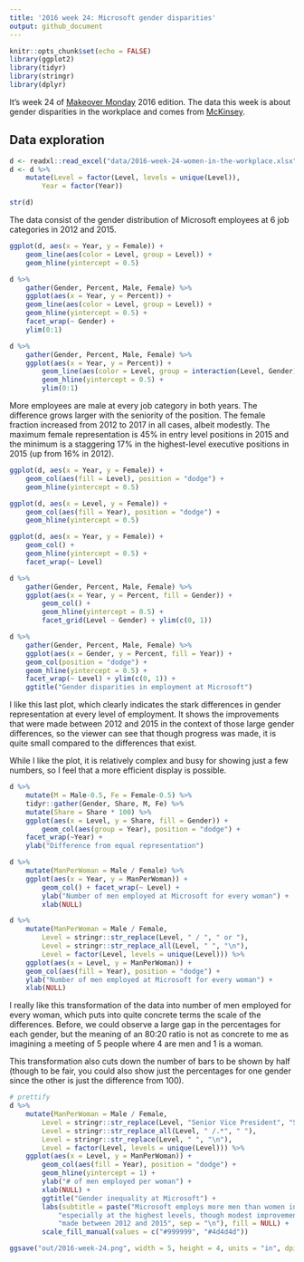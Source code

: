 ```yaml
---
title: '2016 week 24: Microsoft gender disparities'
output: github_document
---
```


```r
knitr::opts_chunk$set(echo = FALSE)
library(ggplot2)
library(tidyr)
library(stringr)
library(dplyr)
```

It's week 24 of [Makeover Monday](http://www.makeovermonday.co.uk/data/) 2016 edition. The data this week is about gender disparities in the workplace and comes from [McKinsey](http://www.mckinsey.com/business-functions/organization/our-insights/women-in-the-workplace).

## Data exploration

```r
d <- readxl::read_excel("data/2016-week-24-women-in-the-workplace.xlsx")
d <- d %>% 
    mutate(Level = factor(Level, levels = unique(Level)), 
        Year = factor(Year))

str(d)
```

The data consist of the gender distribution of Microsoft employees at 6 job categories in 2012 and 2015. 

```r
ggplot(d, aes(x = Year, y = Female)) + 
    geom_line(aes(color = Level, group = Level)) + 
    geom_hline(yintercept = 0.5)

d %>% 
    gather(Gender, Percent, Male, Female) %>% 
    ggplot(aes(x = Year, y = Percent)) + 
    geom_line(aes(color = Level, group = Level)) + 
    geom_hline(yintercept = 0.5) + 
    facet_wrap(~ Gender) +
    ylim(0:1)

d %>% 
    gather(Gender, Percent, Male, Female) %>% 
    ggplot(aes(x = Year, y = Percent)) + 
        geom_line(aes(color = Level, group = interaction(Level, Gender), linetype = Gender)) + 
        geom_hline(yintercept = 0.5) + 
        ylim(0:1)
```

More employees are male at every job category in both years. The difference grows larger with the seniority of the position. The female fraction increased from 2012 to 2017 in all cases, albeit modestly. The maximum female representation is 45% in entry level positions in 2015 and the minimum is a staggering 17% in the highest-level executive positions in 2015 (up from 16% in 2012). 

```r
ggplot(d, aes(x = Year, y = Female)) + 
    geom_col(aes(fill = Level), position = "dodge") + 
    geom_hline(yintercept = 0.5)

ggplot(d, aes(x = Level, y = Female)) + 
    geom_col(aes(fill = Year), position = "dodge") + 
    geom_hline(yintercept = 0.5)

ggplot(d, aes(x = Year, y = Female)) + 
    geom_col() + 
    geom_hline(yintercept = 0.5) + 
    facet_wrap(~ Level)

d %>% 
    gather(Gender, Percent, Male, Female) %>% 
    ggplot(aes(x = Year, y = Percent, fill = Gender)) + 
        geom_col() + 
        geom_hline(yintercept = 0.5) + 
        facet_grid(Level ~ Gender) + ylim(c(0, 1))

d %>% 
    gather(Gender, Percent, Male, Female) %>% 
    ggplot(aes(x = Gender, y = Percent, fill = Year)) + 
    geom_col(position = "dodge") + 
    geom_hline(yintercept = 0.5) + 
    facet_wrap(~ Level) + ylim(c(0, 1)) + 
    ggtitle("Gender disparities in employment at Microsoft")
```

I like this last plot, which clearly indicates the stark differences in gender representation at every level of employment. It shows the improvements that were made between 2012 and 2015 in the context of those large gender differences, so the viewer can see that though progress was made, it is quite small compared to the differences that exist. 

While I like the plot, it is relatively complex and busy for showing just a few numbers, so I feel that a more efficient display is possible. 

```r
d %>% 
    mutate(M = Male-0.5, Fe = Female-0.5) %>% 
    tidyr::gather(Gender, Share, M, Fe) %>% 
    mutate(Share = Share * 100) %>% 
    ggplot(aes(x = Level, y = Share, fill = Gender)) + 
        geom_col(aes(group = Year), position = "dodge") + 
    facet_wrap(~Year) + 
    ylab("Difference from equal representation")

d %>% 
    mutate(ManPerWoman = Male / Female) %>% 
    ggplot(aes(x = Year, y = ManPerWoman)) + 
        geom_col() + facet_wrap(~ Level) + 
        ylab("Number of men employed at Microsoft for every woman") + 
        xlab(NULL)

d %>% 
    mutate(ManPerWoman = Male / Female, 
        Level = stringr::str_replace(Level, " / ", " or "), 
        Level = stringr::str_replace_all(Level, " ", "\n"),
        Level = factor(Level, levels = unique(Level))) %>%
    ggplot(aes(x = Level, y = ManPerWoman)) + 
    geom_col(aes(fill = Year), position = "dodge") + 
    ylab("Number of men employed at Microsoft for every woman") + 
    xlab(NULL)
```

I really like this transformation of the data into number of men employed for every woman, which puts into quite concrete terms the scale of the differences. Before, we could observe a large gap in the percentages for each gender, but the meaning of an 80:20 ratio is not as concrete to me as imagining a meeting of 5 people where 4 are men and 1 is a woman. 

This transformation also cuts down the number of bars to be shown by half (though to be fair, you could also show just the percentages for one gender since the other is just the difference from 100). 

```r
# prettify
d %>% 
    mutate(ManPerWoman = Male / Female, 
        Level = stringr::str_replace(Level, "Senior Vice President", "Senior\nVP"), 
        Level = stringr::str_replace_all(Level, " /.*", " "),
        Level = stringr::str_replace(Level, " ", "\n"), 
        Level = factor(Level, levels = unique(Level))) %>%
    ggplot(aes(x = Level, y = ManPerWoman)) + 
        geom_col(aes(fill = Year), position = "dodge") + 
        geom_hline(yintercept = 1) +
        ylab("# of men employed per woman") + 
        xlab(NULL) + 
        ggtitle("Gender inequality at Microsoft") + 
        labs(subtitle = paste("Microsoft employs more men than women in every job category,",
            "especially at the highest levels, though modest improvements were",
            "made between 2012 and 2015", sep = "\n"), fill = NULL) + 
        scale_fill_manual(values = c("#999999", "#4d4d4d"))

ggsave("out/2016-week-24.png", width = 5, height = 4, units = "in", dpi = 303)

```
